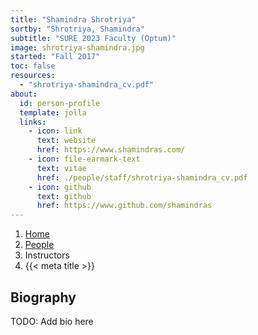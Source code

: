 ```yaml
---
title: "Shamindra Shrotriya"
sortby: "Shrotriya, Shamindra"
subtitle: "SURE 2023 Faculty (Optum)"
image: shrotriya-shamindra.jpg
started: "Fall 2017"
toc: false
resources: 
  - "shrotriya-shamindra_cv.pdf"
about:
  id: person-profile
  template: jolla
  links:
    - icon: link
      text: website
      href: https://www.shamindras.com/
    - icon: file-earmark-text
      text: vitae
      href: ./people/staff/shrotriya-shamindra_cv.pdf
    - icon: github
      text: github
      href: https://www.github.com/shamindras
---
```


```{=html}
<nav aria-label="breadcrumb">
  <ol class="breadcrumb">
    <li class="breadcrumb-item"><a href="../../index.html">Home</a></li>
    <li class="breadcrumb-item"><a href="../../people.html">People</a></li>
    <li class="breadcrumb-item active">Instructors</li>
    <li class="breadcrumb-item active" aria-current="page">{{< meta title >}}</li>
  </ol>
</nav>
```

:::{#person-profile}
:::

## Biography

TODO: Add bio here
